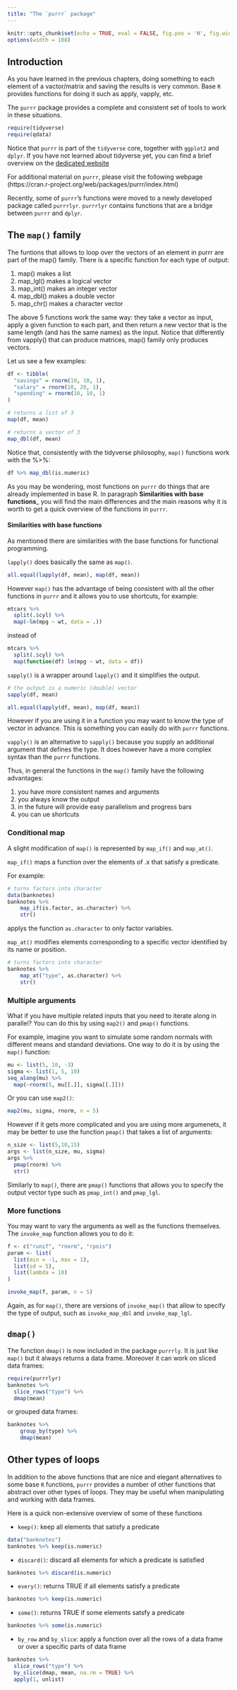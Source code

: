 ```yaml
---
title: "The `purrr` package"
---
```



```r
knitr::opts_chunk$set(echo = TRUE, eval = FALSE, fig.pos = 'H', fig.width = 4, fig.height = 3)
options(width = 108)
```

## Introduction

As you have learned in the previous chapters, doing something to each element of a vactor/matrix and saving the results is very common. Base `R` provides functions for doing it such as apply, vapply, etc. 

The `purrr` package provides a complete and consistent set of tools to work in these situations. 

```r
require(tidyverse)
require(qdata)
```

Notice that `purrr` is part of the `tidyverse` core, together with `ggplot2` and `dplyr`. If you have not learned about tidyverse yet, you can find a brief overview on the  [dedicated website](http://tidyverse.org/)

For additional material on `purrr`, please visit the following webpage (https://cran.r-project.org/web/packages/purrr/index.html)

Recently, some of `purrr`'s functions were moved to a newly developed package called `purrrlyr`. `purrrlyr` contains functions that are a bridge between `purrr` and `dplyr`. 


## The `map()` family

The funtions that allows to loop over the vectors of an element in purrr are part of the map() family. There is a specific function for each type of output:

1. map() makes a list
2. map_lgl() makes a logical vector
3. map_int() makes an integer vector
4. map_dbl() makes a double vector
5. map_chr() makes a character vector


The above 5 functions work the same way: they take a vector as input, apply a given function to each part, and then return a new vector that is the same length (and has the same names) as the input. Notice that differently from vapply() that can produce matrices, map() family only produces vectors.

Let us see a few examples:

```r
df <- tibble(
  "savings" = rnorm(10, 10, 1),
  "salary" = rnorm(10, 20, 1),
  "spending" = rnorm(10, 10, 1)
)

# returns a list of 3
map(df, mean)

# returns a vector of 3
map_dbl(df, mean)
```


Notice that, consistently with the tidyverse philosophy, `map()` functions work with the %>%:

```r
df %>% map_dbl(is.numeric)
```


As you may be wondering, most functions on `purrr` do things that are already implemented in base R. In paragraph __Similarities with base functions___ you will find the main differences and the main reasons why it is worth to get a quick overview of the functions in `purrr`.


#### Similarities with base functions

As mentioned there are similarities with the base functions for functional programming.

`lapply()` does basically the same as `map()`.

```r
all.equal(lapply(df, mean), map(df, mean))
```

However `map()` has the advantage of being consistent with all the other functions in `purrr` and it allows you to use shortcuts, for example:

```r
mtcars %>% 
  split(.$cyl) %>% 
  map(~lm(mpg ~ wt, data = .))
```

instead of

```r
mtcars %>% 
  split(.$cyl) %>% 
  map(function(df) lm(mpg ~ wt, data = df))
```


`sapply()` is a wrapper around `lapply()` and it simplifies the output. 

```r
# the output is a numeric (double) vector 
sapply(df, mean)

all.equal(lapply(df, mean), map(df, mean))
```

However if you are using it in a function you may want to know the type of vector in advance. This is something you can easily do with `purrr` functions.


`vapply()` is an alternative to `sapply()` because you supply an additional argument that defines the type. It does however have a more complex syntax than the `purrr` functions.


Thus, in general the functions in the `map()` family have the following advantages:

1. you have more consistent names and arguments 
2. you always know the output
3. in the future will provide easy parallelism and progress bars
4. you can ue shortcuts



### Conditional map

A slight modification of `map()` is represented by `map_if()` and `map_at()`. 

`map_if()` maps a function over the elements of .x that satisfy a predicate. 

For example:

```r
# turns factors into character
data(banknotes)
banknotes %>%
    map_if(is.factor, as.character) %>%
    str()
```

applys the function `as.character` to only factor variables.

`map_at()` modifies elements corresponding to a specific vector identified by its name or position.


```r
# turns factors into character
banknotes %>%
    map_at("type", as.character) %>%
    str()
```



### Multiple arguments

What if you have multiple related inputs that you need to iterate along in parallel? You can do this by using `map2()` and `pmap()` functions. 

For example, imagine you want to simulate some random normals with different means and standard deviations. One way to do it is by using the `map()` function:

```r
mu <- list(5, 10, -3)
sigma <- list(1, 5, 10)
seq_along(mu) %>% 
  map(~rnorm(5, mu[[.]], sigma[[.]])) 
```

Or you can use `map2()`:

```r
map2(mu, sigma, rnorm, n = 5) 
```

However if it gets more complicated and you are using more argumenets, it may be better to use the function `pmap()` that takes a list of arguments:


```r
n_size <- list(5,10,15)
args <- list(n_size, mu, sigma)
args %>% 
  pmap(rnorm) %>%
  str()
```

Similarly to `map()`, there are `pmap()` functions that allows you to specify the output vector type such as `pmap_int()` and `pmap_lgl`.



### More functions

You may want to vary the arguments as well as the functions themselves. The `invoke_map` function allows you to do it:

```r

f <- c("runif", "rnorm", "rpois")
param <- list(
  list(min = -1, max = 1), 
  list(sd = 5), 
  list(lambda = 10)
)

invoke_map(f, param, n = 5) 
```

Again, as for `map()`, there are versions of `invoke_map()` that allow to specify the type of output, such as `invoke_map_dbl` and `invoke_map_lgl`.


## `dmap()`

The function `dmap()` is now included in the package `purrrly`. It is just like `map()` but it always returns a data frame. Moreover it can work on sliced data frames:

```r
require(purrrlyr)
banknotes %>%
  slice_rows("type") %>% 
  dmap(mean)
```

or grouped data frames:

```r
banknotes %>%
    group_by(type) %>% 
    dmap(mean)
```



## Other types of loops

In addition to the above functions that are nice and elegant alternatives to some base `R` functions, `purrr` provides a number of other functions that abstract over other types of loops. They may be useful when manipulating and working with data frames.

Here is a quick non-extensive overview of some of these functions

* `keep()`: keep all elements that satisfy a predicate

```r
data("banknotes")
banknotes %>% keep(is.numeric)
```

* `discard()`: discard all elements for which a predicate is satisfied

```r
banknotes %>% discard(is.numeric)
```


* `every()`: returns TRUE if all elements satisfy a predicate

```r
banknotes %>% keep(is.numeric)
```

* `some()`: returns TRUE if some elements satsfy a predicate

```r
banknotes %>% some(is.numeric)
```


* `by_row` and `by_slice`: apply a function over all the rows of a data frame or over a specific parts of data frame

```r
banknotes %>%
  slice_rows("type") %>% 
  by_slice(dmap, mean, na.rm = TRUE) %>%
  apply(1, unlist)
````

